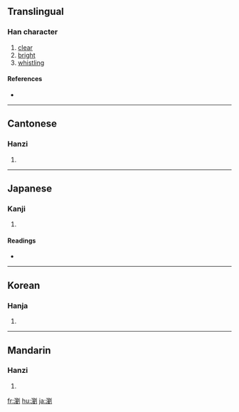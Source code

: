 {{also|浏}}
==Translingual==

===Han character===
{{Han char|rn=85|rad=水|as=15|sn=18|four=3210<sub>0</sub>|canj=水竹金弓 (EHCN)}}

# [[clear]]
# [[bright]]
# [[whistling]]

====References====
* {{Han ref|kx=0659.110|dkj=18607|dj=1069.070|hdz=31780.040|uh=700F|ud=28687|bh=C273|bd=49779}}

----

==Cantonese==

===Hanzi===
{{yue-hanzi|jyut=|y=lau4}}

# {{defn|Cantonese}}

----

==Japanese==

===Kanji===
{{ja-kanji|grade=|rs=水15}}

# {{defn|Japanese}}

====Readings====
* {{ja-readings|on=[[りゅう]] (ryū)|kun=[[きよい]] (kiyoi)}}

----

==Korean==

===Hanja===
{{ko-hanja|hangeul=류>유|eumhun=|rv=ryu>yu|mr=ryu>yu|y=lyu>yu}}

# {{defn|Korean}}

----

==Mandarin==

===Hanzi===
{{cmn-hanzi|sim=浏|pin=[[liú]] ([[liu2]])|wg=liu<sup>2</sup>}}

# {{defn|Mandarin}}

[[fr:瀏]]
[[hu:瀏]]
[[ja:瀏]]
